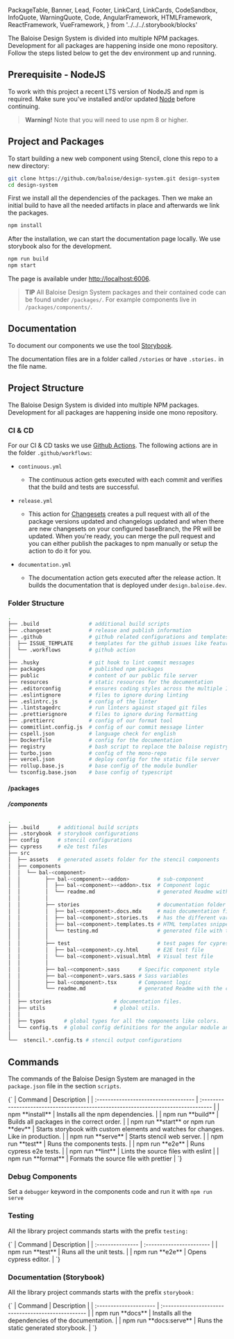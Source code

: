   PackageTable,
  Banner,
  Lead,
  Footer,
  LinkCard,
  LinkCards,
  CodeSandbox,
  InfoQuote,
  WarningQuote,
  Code,
  AngularFramework,
  HTMLFramework,
  ReactFramework,
  VueFramework,
} from '../../../.storybook/blocks'

<Meta title="Development/Contributing/Setup" />

<Banner label="Setup" section="Contributing" />

<Lead>
  The Baloise Design System is divided into multiple NPM packages. Development for all packages are happening inside one
  mono repository. Follow the steps listed below to get the dev environment up and running.
</Lead>

## Prerequisite - NodeJS

To work with this project a recent LTS version of NodeJS and npm is required. Make sure you've installed and/or updated [Node](https://nodejs.org/en/) before continuing.

> **Warning!**
> Note that you will need to use npm 8 or higher.

## Project and Packages

To start building a new web component using Stencil, clone this repo to a new directory:

```bash
git clone https://github.com/baloise/design-system.git design-system
cd design-system
```

First we install all the dependencies of the packages. Then we make an initial build to have all the needed artifacts in place and afterwards we link the packages.

```bash
npm install
```

After the installation, we can start the documentation page locally. We use storybook also for the development.

```bash
npm run build
npm start
```

The page is available under [http://localhost:6006](http://localhost:6006).

> **TIP**
> All Baloise Design System packages and their contained code can be found under `/packages/`. For example components live in `/packages/components/`.

## Documentation

To document our components we use the tool [Storybook](https://storybook.js.org/).

The documentation files are in a folder called `/stories` or have `.stories.` in the file name.

## Project Structure

The Baloise Design System is divided into multiple NPM packages. Development for all packages are happening inside one mono repository.

### CI & CD

For our CI & CD tasks we use [Github Actions](https://github.com/baloise/design-system/tree/main/.github/workflows). The following actions are in the folder `.github/workflows`:

- `continuous.yml`

  - The continuous action gets executed with each commit and verifies that the build and tests are successful.

- `release.yml`

  - This action for [Changesets](https://github.com/changesets/action) creates a pull request with all of the package versions updated and changelogs updated and when there are new changesets on your configured baseBranch, the PR will be updated. When you're ready, you can merge the pull request and you can either publish the packages to npm manually or setup the action to do it for you.

- `documentation.yml`

  - The documentation action gets executed after the release action. It builds the documentation that is deployed under `design.baloise.dev`.

### Folder Structure

```bash
.
├── .build                # additional build scripts
├── .changeset            # release and publish information
├── .github               # github related configurations and templates
│  ├── ISSUE_TEMPLATE     # templates for the github issues like feature request
│  └── .workflows         # github action
│
├── .husky                # git hook to lint commit messages
├── packages              # published npm packages
├── public                # content of our public file server
├── resources             # static resources for the documentation
├── .editorconfig         # ensures coding styles across the multiple IDEs
├── .eslintignore         # files to ignore during linting
├── .eslintrc.js          # config of the linter
├── .lintstagedrc         # run linters against staged git files
├── .prettierignore       # files to ignore during formatting
├── .prettierrc           # config of our format tool
├── commitlint.config.js  # config of our commit message linter
├── cspell.json           # language check for english
├── Dockerfile            # config for the documentation
├── registry              # bash script to replace the baloise registry with npm
├── turbo.json            # config of the mono-repo
├── vercel.json           # deploy config for the static file server
├── rollup.base.js        # base config of the module bundler
└── tsconfig.base.json    # base config of typescript
```

#### /packages

##### /components

```bash
.
├── .build      # additional build scripts
├── .storybook  # storybook configurations
├── config      # stencil configurations
├── cypress     # e2e test files
├── src
│  ├── assets   # generated assets folder for the stencil components
│  ├── components
│  │  └── bal-<component>
│  │        ├── bal-<component>-<addon>         # sub-component
│  │        │  ├── bal-<component>-<addon>.tsx  # Component logic
│  │        │  └── readme.md                    # generated Readme with the components api
│  │        │
│  │        ├── stories                         # documentation folder with the stories
│  │        │  ├── bal-<component>.docs.mdx     # main documentation file
│  │        │  ├── bal-<component>.stories.ts   # has the different variants/stories of the component
│  │        │  ├── bal-<component>.templates.ts # HTML templates snippets <optional>
│  │        │  └── testing.md                   # generated file with the testing api
│  │        │
│  │        ├── test                            # test pages for cypress
│  │        │  ├── bal-<component>.cy.html      # E2E test file
│  │        │  └── bal-<component>.visual.html  # Visual test file
│  │        │
│  │        ├── bal-<component>.sass      # Specific component style
│  │        ├── bal-<component>.vars.sass # Sass variables
│  │        ├── bal-<component>.tsx       # Component logic
│  │        └── readme.md                 # generated Readme with the components api
│  │
│  ├── stories                    # documentation files.
│  ├── utils                      # global utils.
│  │
│  ├── types      # global types for all the components like colors.
│  └── config.ts  # global config definitions for the angular module and the vue plugin.
│
└──  stencil.*.config.ts # stencil output configurations
```

## Commands

The commands of the Baloise Design System are managed in the `package.json` file in the section `scripts`.

<Markdown>
  {`
| Command                              | Description                                                                        |
| :----------------------------------- | :--------------------------------------------------------------------------------- |
| npm **install**                      | Installs all the npm dependencies.                                                 |
| npm run **build**                    | Builds all packages in the correct order.                                          |
| npm run **start** or npm run **dev** | Starts storybook with custom elements and watches for changes. Like in production. |
| npm run **serve**                    | Starts stencil web server.                                                         |
| npm run **test**                     | Runs the components tests.                                                         |
| npm run **e2e**                      | Runs cypress e2e tests.                                                            |
| npm run **lint**                     | Lints the source files with eslint                                                 |
| npm run **format**                   | Formats the source file with prettier                                              |
`}
</Markdown>

### Debug Components

Set a `debugger` keyword in the components code and run it with `npm run serve`

### Testing

All the library project commands starts with the prefix `testing:`

<Markdown>
  {`
| Command          | Description              |
| :--------------- | :----------------------- |
| npm run **test** | Runs all the unit tests. |
| npm run **e2e**  | Opens cypress editor.    |
`}
</Markdown>

### Documentation (Storybook)

All the library project commands starts with the prefix `storybook:`

<Markdown>
  {`
| Command                | Description                                         |
| :--------------------- | :-------------------------------------------------- |
| npm run **docs**       | Installs all the dependencies of the documentation. |
| npm run **docs:serve** | Runs the static generated storybook.                |
`}
</Markdown>
